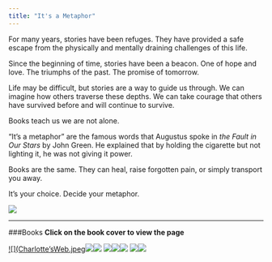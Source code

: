 ```yaml
---
title: "It's a Metaphor"
---
```


  For many years, stories have been refuges. They have provided a safe escape from the physically and mentally draining challenges of this life.
  
  Since the beginning of time, stories have been a beacon. One of hope and love. The triumphs of the past. The promise of tomorrow.
	
  Life may be difficult, but stories are a way to guide us through. We can imagine how others traverse these depths. We can take courage that others have survived before and will continue to survive. 
	
  Books teach us we are not alone.
	
  “It’s a metaphor” are the famous words that Augustus spoke in *the Fault in Our Stars* by John Green. He explained that by holding the cigarette but not lighting it, he was not giving it power.  
  
  Books are the same. They can heal, raise forgotten pain, or simply transport you away. 
	
  It’s your choice. Decide your metaphor. 
	
![](Books.jpeg)



***********
      
###Books
**Click on the book cover to view the page**



[![](Charlotte'sWeb.jpeg](http://stat370.com/~exploretheworld/Books/_site/CharlottesWeb.html)[![](cinder.jpeg)](http://stat370.com/~exploretheworld/Books/_site/cinder.html)[![](cityofbones.jpeg)](http://stat370.com/~exploretheworld/Books/_site/MortalInstruments.html)
[![](eleanorpark.jpeg)](http://stat370.com/~exploretheworld/Books/_site/EleanorPark.html)[![](HarryPotter.jpeg)](http://stat370.com/~exploretheworld/Books/_site/HarryPotter.html)[![](wallflower.jpeg)](http://stat370.com/~exploretheworld/Books/_site/WordClouds.html) 
[![](tearling.jpeg)](http://stat370.com/~exploretheworld/Books/_site/Tearling.html)[![](WrinkleTime.jpeg)](http://stat370.com/~exploretheworld/Books/_site/WrinkleTime.html)
